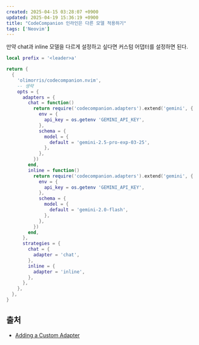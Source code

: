 ```yaml
---
created: 2025-04-15 03:28:07 +0900
updated: 2025-04-19 15:36:19 +0900
title: "CodeCompanion 인라인은 다른 모델 적용하기"
tags: ['Neovim']
---
```


만약 chat과 inline 모델을 다르게 설정하고 싶다면 커스텀 어댑터를 설정하면 된다.

```lua
local prefix = '<leader>a'

return {
  {
    'olimorris/codecompanion.nvim',
    -- 생략
    opts = {
      adapters = {
        chat = function()
          return require('codecompanion.adapters').extend('gemini', {
            env = {
              api_key = os.getenv 'GEMINI_API_KEY',
            },
            schema = {
              model = {
                default = 'gemini-2.5-pro-exp-03-25',
              },
            },
          })
        end,
        inline = function()
          return require('codecompanion.adapters').extend('gemini', {
            env = {
              api_key = os.getenv 'GEMINI_API_KEY',
            },
            schema = {
              model = {
                default = 'gemini-2.0-flash',
              },
            },
          })
        end,
      },
      strategies = {
        chat = {
          adapter = 'chat',
        },
        inline = {
          adapter = 'inline',
        },
      },
    },
  },
}
```

## 출처

- [Adding a Custom Adapter](https://codecompanion.olimorris.dev/configuration/adapters.html#adding-a-custom-adapter)
